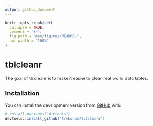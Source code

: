 ```yaml
---
output: github_document
---
```


<!-- README.md is generated from README.Rmd. Please edit that file -->

```r
knitr::opts_chunk$set(
  collapse = TRUE,
  comment = "#>",
  fig.path = "man/figures/README-",
  out.width = "100%"
)
```

# tblcleanr

<!-- badges: start -->
<!-- badges: end -->

The goal of tblcleanr is to make it easier to clean real world data tables.

## Installation

You can install the development version from [GitHub](https://github.com/) with:

```r
# install.packages("devtools")
devtools::install_github("trekonom/tblcleanr")
```
